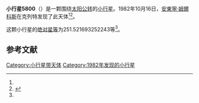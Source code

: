 {{Infobox planet
| bgcolour = #FFFFC0
| name = 5800 Pollock
| symbol = 
| image = 
| caption = 
| discovery = yes
| discovery_ref = 
| discoverer = [[安東寧·姆爾科斯|安東寧·姆爾科斯]]
| discovery_site = [[克列特|克列特]] 
| discovered = 1982年10月16日
| designations = yes
| mp_name = 
| named_after = 
| alt_names = 1982 UV1/ 1971 SA2
| mp_category = [[主带小行星|主带小行星]]
| orbit_ref = <ref name="a">[http://ssd.jpl.nasa.gov/sbdb.cgi?sstr=5800 5800 Pollock] {{Wayback|url=http://ssd.jpl.nasa.gov/sbdb.cgi?sstr=5800 |date=20140902015747 }}，小行星數據庫瀏覽器（JPL Small-Body Database Browser）－[[美国国家航空航天局|美国国家航空航天局]]喷气推进实验室</ref>
| epoch = 2456400.5 (2013年4月18日更新)
| aphelion = {{convert|3.630264213926657|AU|km|3|abbr=on|lk=out}}
| perihelion = {{convert|2.566405171443551|AU|km|3|abbr=on}}
| semimajor = {{convert|3.098334692685104|AU|km|3|abbr=on}}
| eccentricity = 0.171682395
| period = 1992.007282 [[日|日]]<br />5.45[[儒略年|儒略年]]
| avg_speed = 
| inclination = 2.980496689573878
| asc_node = 112.970589572487
| mean_anomaly = 
| arg_peri = 251.521693252243
| satellites = 
| physical_characteristics = yes
| dimensions = 
| mass = 
| density = 
| surface_grav = 
| escape_velocity = 
| sidereal_day = 
| axial_tilt = 
| pole_ecliptic_lat = 
| pole_ecliptic_lon = 
| albedo = 
| temperatures= 
| temp_name1 = 
| mean_temp_1 = 
| max_temp_1 = 
| temp_name2 = 
| max_temp_2 = 
| spectral_type = 
| abs_magnitude = 251.521693252243
}}

'''小行星5800'''（{{lang-en|5800 Pollock}}）是一颗围绕[[太阳|太阳]][[公转|公转]]的[[小行星|小行星]]。1982年10月16日，[[安東寧·姆爾科斯|安東寧·姆爾科斯]]在克列特发现了此天体<ref name="a" /><ref>{{cite news|title=小行星列表|url=http://cfa-www.harvard.edu/iau/lists/NumberedMPs.txt|accessdate=2013-07-08|newspaper=哈佛大学|archive-date=2008-05-17|archive-url=https://web.archive.org/web/20080517010638/http://cfa-www.harvard.edu/iau/lists/NumberedMPs.txt|dead-url=no}}</ref>。

这颗小行星的[[绝对星等|绝对星等]]为251.521693252243等<ref name="a" />。

==参考文献==
{{reflist}}
{{Minor Planet Number|[[小行星5799|小行星5799]]|[[小行星5801|小行星5801]]}}

{{小天体}}

[[Category:小行星带天体|Category:小行星带天体]]
[[Category:1982年发现的小行星|Category:1982年发现的小行星]]

{{asteroid-stub}}